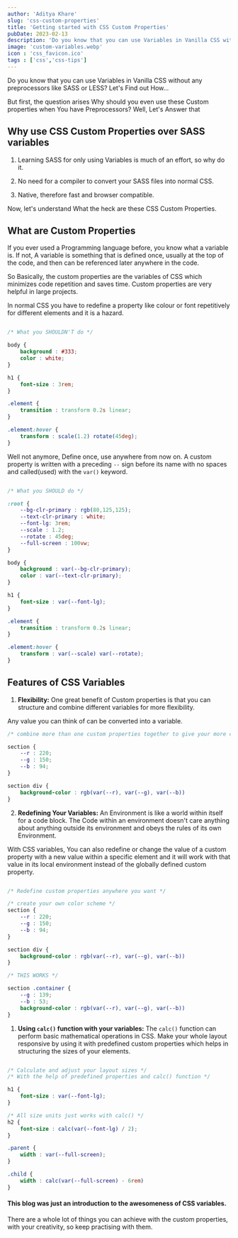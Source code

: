 ```yaml
---
author: 'Aditya Khare'
slug: 'css-custom-properties'
title: 'Getting started with CSS Custom Properties'
pubDate: 2023-02-13
description: 'Do you know that you can use Variables in Vanilla CSS without any preprocessors like SASS or LESS.'
image: 'custom-variables.webp'
icon : 'css_favicon.ico'
tags : ['css','css-tips']
---
```


Do you know that you can use Variables in Vanilla CSS without any preprocessors like SASS or LESS?
Let's Find out How...

But first, the question arises Why should you even use these Custom properties when You have Preprocessors?
Well, Let's Answer that


## Why use CSS Custom Properties over SASS variables

1. Learning SASS for only using Variables is much of an effort, so why do it.

2. No need for a compiler to convert your SASS files into normal CSS.

3. Native, therefore fast and browser compatible.

Now, let's understand What the heck are these CSS Custom Properties.

## What are Custom Properties
If you ever used a Programming language before, you know what a variable is.
If not, A variable is something that is defined once, usually at the top of the code, and then can be referenced later anywhere in the code.

So Basically, the custom properties are the variables of CSS which minimizes code repetition and saves time. Custom properties are very helpful in large projects.

In normal CSS you have to redefine a property like colour or font repetitively for different elements and it is a hazard.

```css

/* What you SHOULDN'T do */

body {
    background : #333;
    color : white;
}

h1 {
    font-size : 3rem;
}

.element {
    transition : transform 0.2s linear;
}

.element:hover {
    transform : scale(1.2) rotate(45deg);
}
```

Well not anymore, 
Define once, use anywhere from now on.
A custom property is written with a preceding `--` sign before its name with no spaces and called(used) with the `var()` keyword.

```css

/* What you SHOULD do */

:root {
    --bg-clr-primary : rgb(80,125,125);
    --text-clr-primary : white;
    --font-lg: 3rem;
    --scale : 1.2;
    --rotate : 45deg;
    --full-screen : 100vw;
}

body {
    background : var(--bg-clr-primary);
    color : var(--text-clr-primary);
}

h1 {
    font-size : var(--font-lg);
}

.element {
    transition : transform 0.2s linear;
}

.element:hover {
    transform : var(--scale) var(--rotate);
}
```

## Features of CSS Variables

1. **Flexibility:**
One great benefit of Custom properties is that you can structure and combine different variables for more flexibility. 

Any value you can think of can be converted into a variable.

```css
/* combine more than one custom properties together to give your more control */

section {
    --r : 220;
    --g : 150;
    --b : 94;
}

section div {
    background-color : rgb(var(--r), var(--g), var(--b))
}
```


2. **Redefining Your Variables:**
An Environment is like a world within itself for a code block.
The Code within an environment doesn't care anything about anything outside its environment and obeys the rules of its own Environment.

With CSS variables, You can also redefine or change the value of a custom property with a new value within a specific element and it will work with that value in its local environment instead of the globally defined custom property.

```css

/* Redefine custom properties anywhere you want */

/* create your own color scheme */
section {
    --r : 220;
    --g : 150;
    --b : 94;
}

section div {
    background-color : rgb(var(--r), var(--g), var(--b))
}

/* THIS WORKS */

section .container {
    --g : 139;
    --b : 53;
    background-color : rgb(var(--r), var(--g), var(--b))
}
```

1. **Using `calc()` function with your variables:**
The `calc()` function can perform basic mathematical operations in CSS.
Make your whole layout responsive by using it with predefined custom properties which helps in structuring the sizes of your elements.


```css

/* Calculate and adjust your layout sizes */
/* With the help of predefined properties and calc() function */

h1 {
    font-size : var(--font-lg);
}

/* All size units just works with calc() */
h2 {
    font-size : calc(var(--font-lg) / 2);
}

.parent {
    width : var(--full-screen);
}

.child {
    width : calc(var(--full-screen) - 6rem)
}
```

#### This blog was just an introduction to the awesomeness of CSS variables. 

There are a whole lot of things you can achieve with the custom properties, with your creativity, so keep practising with them.
